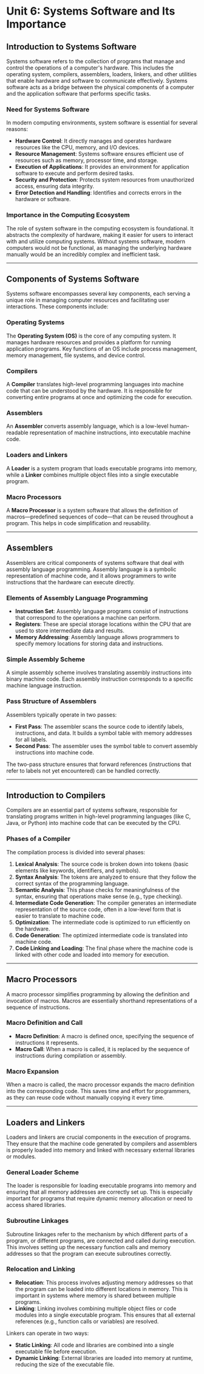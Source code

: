 # Unit 6: Systems Software and Its Importance

## Introduction to Systems Software

Systems software refers to the collection of programs that manage and control the operations of a computer's hardware. This includes the operating system, compilers, assemblers, loaders, linkers, and other utilities that enable hardware and software to communicate effectively. Systems software acts as a bridge between the physical components of a computer and the application software that performs specific tasks.

### Need for Systems Software

In modern computing environments, system software is essential for several reasons:

- **Hardware Control**: It directly manages and operates hardware resources like the CPU, memory, and I/O devices.
- **Resource Management**: Systems software ensures efficient use of resources such as memory, processor time, and storage.
- **Execution of Applications**: It provides an environment for application software to execute and perform desired tasks.
- **Security and Protection**: Protects system resources from unauthorized access, ensuring data integrity.
- **Error Detection and Handling**: Identifies and corrects errors in the hardware or software.

### Importance in the Computing Ecosystem

The role of system software in the computing ecosystem is foundational. It abstracts the complexity of hardware, making it easier for users to interact with and utilize computing systems. Without systems software, modern computers would not be functional, as managing the underlying hardware manually would be an incredibly complex and inefficient task.

---

## Components of Systems Software

Systems software encompasses several key components, each serving a unique role in managing computer resources and facilitating user interactions. These components include:

### Operating Systems

The **Operating System (OS)** is the core of any computing system. It manages hardware resources and provides a platform for running application programs. Key functions of an OS include process management, memory management, file systems, and device control.

### Compilers

A **Compiler** translates high-level programming languages into machine code that can be understood by the hardware. It is responsible for converting entire programs at once and optimizing the code for execution.

### Assemblers

An **Assembler** converts assembly language, which is a low-level human-readable representation of machine instructions, into executable machine code.

### Loaders and Linkers

A **Loader** is a system program that loads executable programs into memory, while a **Linker** combines multiple object files into a single executable program.

### Macro Processors

A **Macro Processor** is a system software that allows the definition of macros—predefined sequences of code—that can be reused throughout a program. This helps in code simplification and reusability.

---

## Assemblers

Assemblers are critical components of systems software that deal with assembly language programming. Assembly language is a symbolic representation of machine code, and it allows programmers to write instructions that the hardware can execute directly.

### Elements of Assembly Language Programming

- **Instruction Set**: Assembly language programs consist of instructions that correspond to the operations a machine can perform.
- **Registers**: These are special storage locations within the CPU that are used to store intermediate data and results.
- **Memory Addressing**: Assembly language allows programmers to specify memory locations for storing data and instructions.

### Simple Assembly Scheme

A simple assembly scheme involves translating assembly instructions into binary machine code. Each assembly instruction corresponds to a specific machine language instruction.

### Pass Structure of Assemblers

Assemblers typically operate in two passes:

- **First Pass**: The assembler scans the source code to identify labels, instructions, and data. It builds a symbol table with memory addresses for all labels.
- **Second Pass**: The assembler uses the symbol table to convert assembly instructions into machine code.

The two-pass structure ensures that forward references (instructions that refer to labels not yet encountered) can be handled correctly.

---

## Introduction to Compilers

Compilers are an essential part of systems software, responsible for translating programs written in high-level programming languages (like C, Java, or Python) into machine code that can be executed by the CPU.

### Phases of a Compiler

The compilation process is divided into several phases:

1. **Lexical Analysis**: The source code is broken down into tokens (basic elements like keywords, identifiers, and symbols).
2. **Syntax Analysis**: The tokens are analyzed to ensure that they follow the correct syntax of the programming language.
3. **Semantic Analysis**: This phase checks for meaningfulness of the syntax, ensuring that operations make sense (e.g., type checking).
4. **Intermediate Code Generation**: The compiler generates an intermediate representation of the source code, often in a low-level form that is easier to translate to machine code.
5. **Optimization**: The intermediate code is optimized to run efficiently on the hardware.
6. **Code Generation**: The optimized intermediate code is translated into machine code.
7. **Code Linking and Loading**: The final phase where the machine code is linked with other code and loaded into memory for execution.

---

## Macro Processors

A macro processor simplifies programming by allowing the definition and invocation of macros. Macros are essentially shorthand representations of a sequence of instructions.

### Macro Definition and Call

- **Macro Definition**: A macro is defined once, specifying the sequence of instructions it represents.
- **Macro Call**: When a macro is called, it is replaced by the sequence of instructions during compilation or assembly.

### Macro Expansion

When a macro is called, the macro processor expands the macro definition into the corresponding code. This saves time and effort for programmers, as they can reuse code without manually copying it every time.

---

## Loaders and Linkers

Loaders and linkers are crucial components in the execution of programs. They ensure that the machine code generated by compilers and assemblers is properly loaded into memory and linked with necessary external libraries or modules.

### General Loader Scheme

The loader is responsible for loading executable programs into memory and ensuring that all memory addresses are correctly set up. This is especially important for programs that require dynamic memory allocation or need to access shared libraries.

### Subroutine Linkages

Subroutine linkages refer to the mechanism by which different parts of a program, or different programs, are connected and called during execution. This involves setting up the necessary function calls and memory addresses so that the program can execute subroutines correctly.

### Relocation and Linking

- **Relocation**: This process involves adjusting memory addresses so that the program can be loaded into different locations in memory. This is important in systems where memory is shared between multiple programs.
- **Linking**: Linking involves combining multiple object files or code modules into a single executable program. This ensures that all external references (e.g., function calls or variables) are resolved.

Linkers can operate in two ways:

- **Static Linking**: All code and libraries are combined into a single executable file before execution.
- **Dynamic Linking**: External libraries are loaded into memory at runtime, reducing the size of the executable file.
